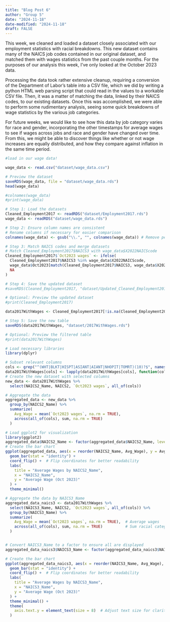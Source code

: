 ```yaml
---
title: "Blog Post 6"
author: "Group 5" 
date: "2024-11-18"
date-modified: "2024-11-18"
draft: FALSE
---
```


This week, we cleaned and loaded a dataset closely associated with our employment statistics with racial breakdowns. This new dataset contains many of the NAICS job codes contained in our original dataset, and matched them with wages statistics from the past couple months. For the purposes of our analysis this week, I've only looked at the October 2023 data.

Processing the data took rather extensive cleanup, requiring a conversion of the Department of Labor's table into a CSV file, which we did by writing a python HTML web parsing script that could read in the values to a workable CSV file. Then, it was a matter of matching the data, linked by their NAICS codes, to our existing datasets. Once this was accomplished, we were able to perform some rudimentary analysis, seeing some quick breakdowns of wage statistics by the various job categories.

For future weeks, we would like to see how this data by job category varies for race and gender, incorporating the other timestamps for average wages to see if wages across jobs and race and gender have changed over time. From this, we might be able to discover things like whether or not wage increases are equally distributed, and how they compare against inflation in the same time period.



```r
#load in our wage data!

wage_data <- read.csv("dataset/wage_data.csv")

# Preview the dataset
saveRDS(wage_data, file = "dataset/wage_data.rds")
head(wage_data)
```


```r
#colnames(wage_data)
#print(wage_data)
```

```r
# Step 1: Load the datasets
Cleaned_Employment2017 <- readRDS("dataset/Employment2017.rds")
wage_data <- readRDS("dataset/wage_data.rds")

# Step 2: Ensure column names are consistent
# Rename columns if necessary for easier comparison
colnames(wage_data) <- gsub("\\.", "", colnames(wage_data)) # Remove periods if they exist in column names

# Step 3: Match NAICS codes and merge datasets
# Match Cleaned_Employment2017$NAICS3 with wage_data$X2022NAICScode
Cleaned_Employment2017$`Oct2023 wages` <- ifelse(
  Cleaned_Employment2017$NAICS3 %in% wage_data$X2022NAICScode,
  wage_data$Oct2023[match(Cleaned_Employment2017$NAICS3, wage_data$X2022NAICScode)],
  NA
)

# Step 4: Save the updated dataset
#saveRDS(Cleaned_Employment2017, "dataset/Updated_Cleaned_Employment2017.rds")

# Optional: Preview the updated dataset
#print(Cleaned_Employment2017)

data2017WithWages <- Cleaned_Employment2017[!is.na(Cleaned_Employment2017$`Oct2023 wages`), ]

# Step 5: Save the new table
saveRDS(data2017WithWages, "dataset/2017WithWages.rds")

# Optional: Preview the filtered table
#print(data2017WithWages)
```



```r
# Load necessary libraries
library(dplyr)

# Subset relevant columns
cols <- grep("^(WHT|BLKT|HISPT|ASIANT|AIANT|NHOPIT|TOMRT)(10)?$", names(data2017WithWages), value = TRUE)
data2017WithWages[cols] <- lapply(data2017WithWages[cols], function(col) as.numeric(as.character(col)))
# Create the new dataset with selected columns
new_data <- data2017WithWages %>%
  select(NAICS2_Name, NAICS2, `Oct2023 wages`, all_of(cols))

# Aggregate the data
aggregated_data <- new_data %>%
  group_by(NAICS2_Name) %>%
  summarize(
    Avg_Wage = mean(`Oct2023 wages`, na.rm = TRUE),
    across(all_of(cols), sum, na.rm = TRUE)
  )

# Load ggplot2 for visualization
library(ggplot2)
aggregated_data$NAICS2_Name <- factor(aggregated_data$NAICS2_Name, levels = unique(aggregated_data$NAICS2_Name))
# Create the bar chart
ggplot(aggregated_data, aes(x = reorder(NAICS2_Name, Avg_Wage), y = Avg_Wage)) +
  geom_bar(stat = "identity") +
  coord_flip() +  # Flip coordinates for better readability
  labs(
    title = "Average Wages by NAICS2_Name",
    x = "NAICS2_Name",
    y = "Average Wage (Oct 2023)"
  ) +
  theme_minimal()
```

```r
# Aggregate the data by NAICS3_Name
aggregated_data_naics3 <- data2017WithWages %>%
  select(NAICS3_Name, NAICS2, `Oct2023 wages`, all_of(cols)) %>%
  group_by(NAICS3_Name) %>%
  summarize(
    Avg_Wage = mean(`Oct2023 wages`, na.rm = TRUE),  # Average wages
    across(all_of(cols), sum, na.rm = TRUE)          # Sum racial category columns
  )


# Convert NAICS3_Name to a factor to ensure all are displayed
aggregated_data_naics3$NAICS3_Name <- factor(aggregated_data_naics3$NAICS3_Name, levels = unique(aggregated_data_naics3$NAICS3_Name))

# Create the bar chart
ggplot(aggregated_data_naics3, aes(x = reorder(NAICS3_Name, Avg_Wage), y = Avg_Wage)) +
  geom_bar(stat = "identity") +
  coord_flip() +  # Flip coordinates for better readability
  labs(
    title = "Average Wages by NAICS3_Name",
    x = "NAICS3_Name",
    y = "Average Wage (Oct 2023)"
  ) +
  theme_minimal() +
  theme(
    axis.text.y = element_text(size = 8)  # Adjust text size for clarity
  )
```

